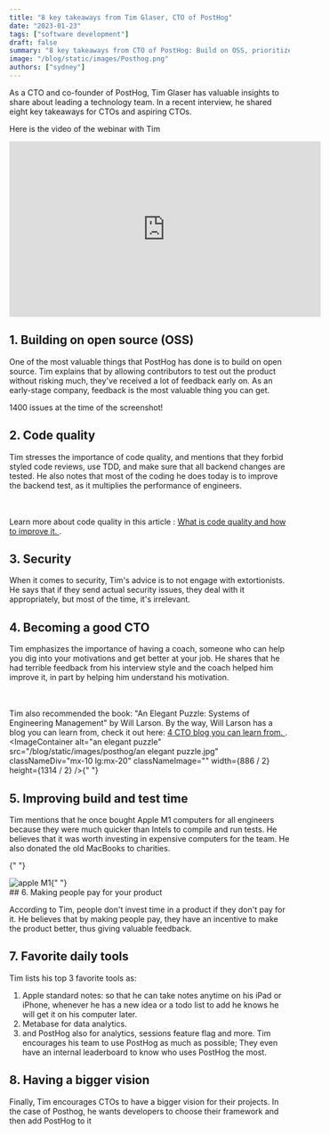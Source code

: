 ```yaml
---
title: "8 key takeaways from Tim Glaser, CTO of PostHog"
date: "2023-01-23"
tags: ["software development"]
draft: false
summary: "8 key takeaways from CTO of PostHog: Build on OSS, prioritize code quality, ignore security extortionists, get a coach, invest in tools, make people pay for your product, use favorite tools, have a bigger vision for projects."
image: "/blog/static/images/Posthog.png"
authors: ["sydney"]
---
```


As a CTO and co-founder of PostHog, Tim Glaser has valuable insights to share about leading a technology team. In a recent interview, he shared eight key takeaways for CTOs and aspiring CTOs.

<div className="flex flex-col content-center items-center self-center">
  <p>Here is the video of the webinar with Tim</p>
  <iframe
    width="560"
    height="315"
    src="https://www.youtube.com/embed/zynmZbzrnso"
    title="YouTube video player"
    frameborder="0"
    allow="accelerometer; autoplay; clipboard-write; encrypted-media; gyroscope; picture-in-picture; web-share"
    allowfullscreen
  ></iframe>
</div>

## 1. Building on open source (OSS)

One of the most valuable things that PostHog has done is to build on open source. Tim explains that by allowing contributors to test out the product without risking much, they've received a lot of feedback early on. As an early-stage company, feedback is the most valuable thing you can get.

<ImageContainer
  alt="screenshot github posthog"
  src="/blog/static/images/posthog/screenshot github posthog.jpg"
  classNameDiv="mx-10 lg:mx-20"
  classNameImage=""
  width={3234}
  height={1504}
/>
1400 issues at the time of the screenshot!

## 2. Code quality

Tim stresses the importance of code quality, and mentions that they forbid styled code reviews, use TDD, and make sure that all backend changes are tested. He also notes that most of the coding he does today is to improve the backend test, as it multiplies the performance of engineers.

<br></br>
Learn more about code quality in this article : <a href="https://axolo.co/blog/p/what-is-code-quality-in-2023-and-how-to-improve-it">
  What is code quality and how to improve it.
</a>.

## 3. Security

When it comes to security, Tim's advice is to not engage with extortionists. He says that if they send actual security issues, they deal with it appropriately, but most of the time, it's irrelevant.

## 4. Becoming a good CTO

Tim emphasizes the importance of having a coach, someone who can help you dig into your motivations and get better at your job. He shares that he had terrible feedback from his interview style and the coach helped him improve it, in part by helping him understand his motivation.

<br></br>
Tim also recommended the book: "An Elegant Puzzle: Systems of Engineering Management" by Will
Larson. By the way, Will Larson has a blog you can learn from, check it out here: <a href="https://axolo.co/blog/p/4-cto-blog-you-can-learn-from">
  4 CTO blog you can learn from.
</a>.
<ImageContainer
  alt="an elegant puzzle"
  src="/blog/static/images/posthog/an elegant puzzle.jpg"
  classNameDiv="mx-10 lg:mx-20"
  classNameImage=""
  width={886 / 2}
  height={1314 / 2}
/>{" "}

## 5. Improving build and test time

Tim mentions that he once bought Apple M1 computers for all engineers because they were much quicker than Intels to compile and run tests. He believes that it was worth investing in expensive computers for the team. He also donated the old MacBooks to charities.

{" "}

<div style={{ justifyContent: "center", display: "flex" }}>
  <Image
    alt="apple M1"
    src="/blog/static/images/posthog/apple M1.jpeg"
    classNameDiv="mx-10 lg:mx-20"
    classNameImage=""
    width={259}
    height={194}
  />{" "}
</div>
## 6. Making people pay for your product

According to Tim, people don't invest time in a product if they don't pay for it. He believes that by making people pay, they have an incentive to make the product better, thus giving valuable feedback.

## 7. Favorite daily tools

Tim lists his top 3 favorite tools as:

1. Apple standard notes: so that he can take notes anytime on his iPad or iPhone, whenever he has a new idea or a todo list to add he knows he will get it on his computer later.
2. Metabase for data analytics.
3. and PostHog also for analytics, sessions feature flag and more. Tim encourages his team to use PostHog as much as possible; They even have an internal leaderboard to know who uses PostHog the most.

## 8. Having a bigger vision

Finally, Tim encourages CTOs to have a bigger vision for their projects. In the case of Posthog, he wants developers to choose their framework and then add PostHog to it

<CTABanner type="learn" />
